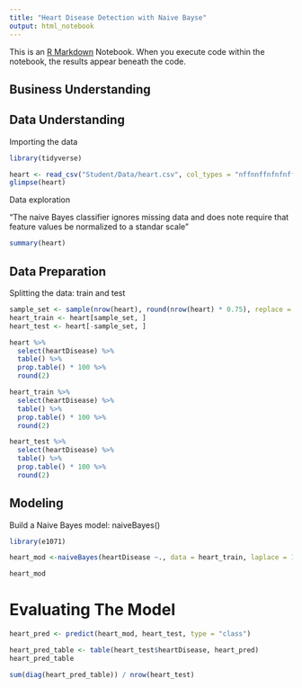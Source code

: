 ```yaml
---
title: "Heart Disease Detection with Naive Bayse"
output: html_notebook
---
```


This is an [R Markdown](http://rmarkdown.rstudio.com) Notebook. When you execute code within the notebook, the results appear beneath the code. 

<h2> Business Understanding </h2>


<h2> Data Understanding </h2>

Importing the data

```r
library(tidyverse)

heart <- read_csv("Student/Data/heart.csv", col_types = "nffnnffnfnfnff")
glimpse(heart)
```
Data exploration

"The naive Bayes classifier ignores missing data and does note require that feature values be normalized to a standar scale"

```r
summary(heart)
```

<h2> Data Preparation </h2>

Splitting the data: train and test

```r

sample_set <- sample(nrow(heart), round(nrow(heart) * 0.75), replace = FALSE)
heart_train <- heart[sample_set, ]
heart_test <- heart[-sample_set, ]

heart %>%
  select(heartDisease) %>%
  table() %>%
  prop.table() * 100 %>%
  round(2)

heart_train %>%
  select(heartDisease) %>%
  table() %>%
  prop.table() * 100 %>%
  round(2)

heart_test %>%
  select(heartDisease) %>%
  table() %>%
  prop.table() * 100 %>%
  round(2)


```

<h2> Modeling </h2>

Build a Naive Bayes model: naiveBayes()

```r
library(e1071)

heart_mod <-naiveBayes(heartDisease ~., data = heart_train, laplace = 1)

heart_mod

```

# Evaluating The Model

```r
heart_pred <- predict(heart_mod, heart_test, type = "class")

heart_pred_table <- table(heart_test$heartDisease, heart_pred)
heart_pred_table

sum(diag(heart_pred_table)) / nrow(heart_test)

```























